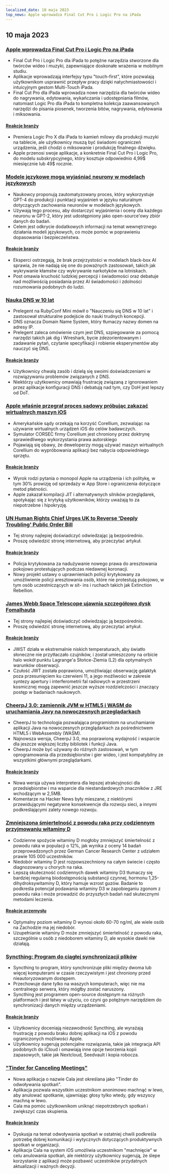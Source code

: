 ```yaml
---
localized_date: 10 maja 2023
top_news: Apple wprowadza Final Cut Pro i Logic Pro na iPada
---
```




<CallToAction />

<Steps>

## 10 maja 2023

### [Apple wprowadza Final Cut Pro i Logic Pro na iPada](https://www.apple.com/newsroom/2023/05/apple-brings-final-cut-pro-and-logic-pro-to-ipad/)

- Final Cut Pro i Logic Pro dla iPada to potężne narzędzia stworzone dla twórców wideo i muzyki, zapewniające doskonałe wrażenia w mobilnym studiu.
- Aplikacje wprowadzają interfejsy typu "touch-first", które pozwalają użytkownikom usprawnić przepływ pracy dzięki natychmiastowości i intuicyjnym gestom Multi-Touch iPada.
- Final Cut Pro dla iPada wprowadza nowe narzędzia dla twórców wideo do nagrywania, edytowania, wykańczania i udostępniania filmów, natomiast Logic Pro dla iPada to kompletna kolekcja zaawansowanych narzędzi do pisania piosenek, tworzenia bitów, nagrywania, edytowania i miksowania.

#### [Reakcje branży](http://news.ycombinator.com/item?id=35873732)

- Premiera Logic Pro X dla iPada to kamień milowy dla produkcji muzyki na tablecie, ale użytkownicy muszą być świadomi ograniczeń urządzenia, jeśli chodzi o miksowanie i produkcję finalnego dźwięku.
- Apple przenosi swoje aplikacje, a konkretnie Final Cut Pro i Logic Pro, do modelu subskrypcyjnego, który kosztuje odpowiednio 4,99$ miesięcznie lub 49$ rocznie.

### [Modele językowe mogą wyjaśniać neurony w modelach językowych](https://openai.com/research/language-models-can-explain-neurons-in-language-models)

- Naukowcy proponują zautomatyzowany proces, który wykorzystuje GPT-4 do produkcji i punktacji wyjaśnień w języku naturalnym dotyczących zachowania neuronów w modelach językowych.
- Używają tego procesu, aby dostarczyć wyjaśnienia i oceny dla każdego neuronu w GPT-2, który jest udostępniony jako open-source'owy zbiór danych do badań.
- Celem jest odkrycie dodatkowych informacji na temat wewnętrznego działania modeli językowych, co może pomóc w poprawieniu dopasowania i bezpieczeństwa.

#### [Reakcje branży](http://news.ycombinator.com/item?id=35877402)

- Eksperci ostrzegają, że brak przejrzystości w modelach black-box AI sprawia, że nie nadają się one do poważnych zastosowań, takich jak wykrywanie kłamstw czy wykrywanie narkotyków na lotniskach.
- Post omawia kruchość ludzkiej percepcji i świadomości oraz debatuje nad możliwością posiadania przez AI świadomości i zdolności rozumowania podobnych do ludzi.

### [Nauka DNS w 10 lat](https://jvns.ca/blog/2023/05/08/new-talk-learning-dns-in-10-years/)

- Prelegent na RubyConf Mini mówił o "Nauczeniu się DNS w 10 lat" i zastosował strukturalne podejście do nauki trudnych koncepcji.
- DNS oznacza Domain Name System, który tłumaczy nazwy domen na adresy IP.
- Prelegent zaleca omówienie czym jest DNS, szpiegowanie za pomocą narzędzi takich jak dig i Wireshark, bycie zdezorientowanym i zadawanie pytań, czytanie specyfikacji i robienie eksperymentów aby nauczyć się DNS.

#### [Reakcje branży](http://news.ycombinator.com/item?id=35870654)

- Użytkownicy chwalą zasób i dzielą się swoimi doświadczeniami w rozwiązywaniu problemów związanych z DNS.
- Niektórzy użytkownicy omawiają frustrację związaną z ignorowaniem przez aplikacje konfiguracji DNS i debatują nad tym, czy DoH jest lepszy od DoT.

### [Apple właśnie przegrał proces sądowy próbując zakazać wirtualnych maszyn iOS](https://www.techradar.com/news/apple-just-lost-its-lawsuit-trying-to-ban-ios-virtual-machines)

- Amerykańskie sądy orzekają na korzyść Corellium, zezwalając na używanie wirtualnych urządzeń iOS do celów badawczych.
- Symulator CORSEC firmy Corellium jest chroniony przez doktrynę sprawiedliwego wykorzystania prawa autorskiego
- Pojawiają się obawy, że deweloperzy mogą używać maszyn wirtualnych Corellium do wypróbowania aplikacji bez nabycia odpowiedniego sprzętu.

#### [Reakcje branży](http://news.ycombinator.com/item?id=35880466)

- Wyrok rodzi pytania o monopol Apple na urządzenia i ich politykę, w tym 30% prowizję od sprzedaży w App Store i ograniczenia dotyczące metod płatności.
- Apple zakazał kompilacji JIT i alternatywnych silników przeglądarek, spotykając się z krytyką użytkowników, którzy uważają to za niepotrzebne i hipokryzję.

### [UN Human Rights Chief Urges UK to Reverse 'Deeply Troubling' Public Order Bill](https://www.ohchr.org/en/press-releases/2023/04/un-human-rights-chief-urges-uk-reverse-deeply-troubling-public-order-bill)

- Tej strony najlepiej doświadczyć odwiedzając ją bezpośrednio.
- Proszę odwiedzić stronę internetową, aby przeczytać artykuł.

#### [Reakcje branży](http://news.ycombinator.com/item?id=35871394)

- Policja krytykowana za nadużywanie nowego prawa do aresztowania pokojowo protestujących podczas niedawnej koronacji.
- Nowy projekt ustawy o uprawnieniach policji krytykowany za umożliwienie policji aresztowania osób, które nie protestują pokojowo, w tym osób uczestniczących w sit- ins i ruchach takich jak Extinction Rebellion.

### [James Webb Space Telescope ujawnia szczegółowo dysk Fomalhauta](https://skyandtelescope.org/astronomy-news/the-james-webb-space-telescope-reveals-fomalhauts-disk-in-unprecedented-detail/)

- Tej strony najlepiej doświadczyć odwiedzając ją bezpośrednio.
- Proszę odwiedzić stronę internetową, aby przeczytać artykuł.

#### [Reakcje branży](http://news.ycombinator.com/item?id=35874704)

- JWST działa w ekstremalnie niskich temperaturach, aby światło słoneczne nie przytłaczało czujników, i został umieszczony na orbicie halo wokół punktu Lagrange'a Słońce-Ziemia (L2) dla optymalnych warunków obserwacji.
- Czułość JWT została poprawiona, umożliwiając obserwację galaktyk poza przesunięciem ku czerwieni 11, a jego możliwości w zakresie syntezy apertury i interferometrii fal radiowych w przestrzeni kosmicznej mogą zapewnić jeszcze wyższe rozdzielczości i znaczący postęp w badaniach naukowych.

### [CheerpJ 3.0: zamiennik JVM w HTML5 i WASM do uruchamiania Javy na nowoczesnych przeglądarkach](https://leaningtech.com/announcing-cheerpj-3-0-a-jvm-replacement-in-html5-and-webassembly-to-run-java-applications-and-applets-on-modern-browsers/)

- CheerpJ to technologia pozwalająca programistom na uruchamianie aplikacji Java na nowoczesnych przeglądarkach za pośrednictwem HTML5 i WebAssembly (WASM).
- Najnowsza wersja, CheerpJ 3.0, ma poprawioną wydajność i wsparcie dla jeszcze większej liczby bibliotek i funkcji Java.
- CheerpJ może być używany do różnych zastosowań, w tym oprogramowania dla przedsiębiorstw i gier wideo, i jest kompatybilny ze wszystkimi głównymi przeglądarkami.

#### [Reakcje branży](http://news.ycombinator.com/item?id=35873552)

- Nowa wersja używa interpretera dla lepszej atrakcyjności dla przedsiębiorstw i ma wsparcie dla niestandardowych znaczników z JRE wchodzącym w 2,5MB.
- Komentarze na Hacker News były mieszane, z niektórymi przewidującymi negatywne konsekwencje dla rozwoju sieci, a innymi podkreślającymi zalety nowego rozwoju.

### [Zmniejszona śmiertelność z powodu raka przy codziennym przyjmowaniu witaminy D](https://www.dkfz.de/en/presse/pressemitteilungen/2023/dkfz-pm-23-27-Reduced-cancer-mortality-with-daily-vitamin-D-intake.php)

- Codzienne spożycie witaminy D mogłoby zmniejszyć śmiertelność z powodu raka w populacji o 12%, jak wynika z oceny 14 badań przeprowadzonych przez German Cancer Research Center z udziałem prawie 105 000 uczestników.
- Niedobór witaminy D jest rozpowszechniony na całym świecie i często diagnozowany u chorych na raka.
- Lepszą skuteczność codziennych dawek witaminy D3 tłumaczy się bardziej regularną biodostępnością substancji czynnej, hormonu 1,25-dihydroksywitaminy D, który hamuje wzrost guzów. Badanie to podkreśla potencjał podawania witaminy D3 w zapobieganiu zgonom z powodu raka i może prowadzić do przyszłych badań nad skutecznymi metodami leczenia.

#### [Reakcje przemysłu](http://news.ycombinator.com/item?id=35876062)

- Optymalny poziom witaminy D wynosi około 60-70 ng/ml, ale wiele osób na Zachodzie ma jej niedobór.
- Uzupełnianie witaminy D może zmniejszyć śmiertelność z powodu raka, szczególnie u osób z niedoborem witaminy D, ale wysokie dawki nie działają.

### [Syncthing: Program do ciągłej synchronizacji plików](https://syncthing.net/)

- Syncthing to program, który synchronizuje pliki między dwoma lub więcej komputerami w czasie rzeczywistym i jest chroniony przed nieautoryzowanym dostępem.
- Przechowuje dane tylko na waszych komputerach, więc nie ma centralnego serwera, który mógłby zostać naruszony.
- Syncthing jest programem open-source dostępnym na różnych platformach i jest łatwy w użyciu, co czyni go potężnym narzędziem do synchronizacji danych między urządzeniami.

#### [Reakcje branży](http://news.ycombinator.com/item?id=35879039)

- Użytkownicy doceniają niezawodność Syncthing, ale wyrażają frustrację z powodu braku dobrej aplikacji na iOS z powodu ograniczonych możliwości Apple.
- Użytkownicy sugerują potencjalne rozwiązania, takie jak integracja API podobnych do iCloud i omawiają inne opcje tworzenia kopii zapasowych, takie jak Nextcloud, Seedvault i kopia robocza.

### ["Tinder for Canceling Meetings"](https://meetcala.com/)

- Nowa aplikacja o nazwie Cala jest określana jako "Tinder do odwoływania spotkań".
- Aplikacja pozwala wszystkim uczestnikom anonimowo machnąć w lewo, aby anulować spotkanie, ujawniając głosy tylko wtedy, gdy wszyscy machną w lewo.
- Cala ma pomóc użytkownikom uniknąć niepotrzebnych spotkań i zwiększyć czas skupienia.

#### [Reakcje branży](http://news.ycombinator.com/item?id=35868685)

- Dyskusja na temat odwoływania spotkań w ostatniej chwili podkreśla potrzebę dobrej komunikacji i wytycznych dotyczących produktywnych spotkań w organizacji.
- Aplikacja Cala na system iOS umożliwia uczestnikom "machnięcie" w celu anulowania spotkań, ale niektórzy użytkownicy sugerują, że ślepe korzystanie z aplikacji może pozbawić uczestników przydatnych aktualizacji i ważnych decyzji.

</Steps>
